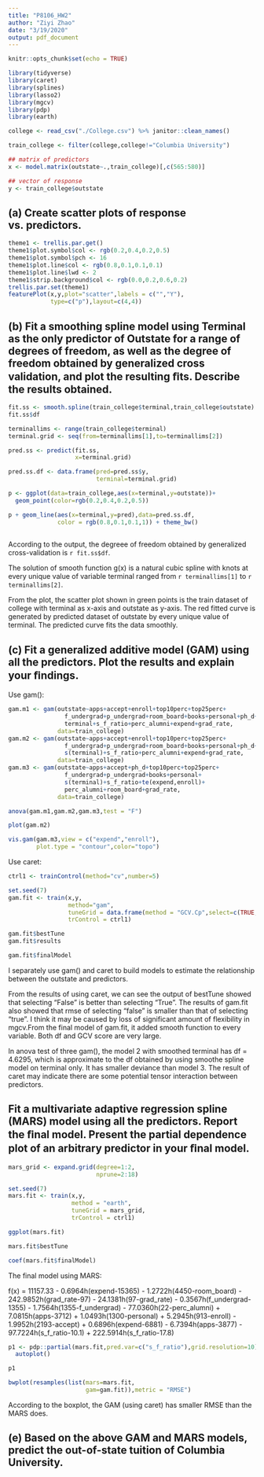 ```yaml
---
title: "P8106_HW2"
author: "Ziyi Zhao"
date: "3/19/2020"
output: pdf_document
---
```


```r
knitr::opts_chunk$set(echo = TRUE)

library(tidyverse)
library(caret)
library(splines)
library(lasso2)
library(mgcv)
library(pdp)
library(earth)

```



```r
college <- read_csv("./College.csv") %>% janitor::clean_names()

train_college <- filter(college,college!="Columbia University")

## matrix of predictors 
x <- model.matrix(outstate~.,train_college)[,c(565:580)]

## vector of response
y <- train_college$outstate

```


## (a) Create scatter plots of response vs. predictors.

```r
theme1 <- trellis.par.get()
theme1$plot.symbol$col <- rgb(0.2,0.4,0.2,0.5)
theme1$plot.symbol$pch <- 16
theme1$plot.line$col <- rgb(0.8,0.1,0.1,0.1)
theme1$plot.line$lwd <- 2
theme1$strip.background$col <- rgb(0.0,0.2,0.6,0.2)
trellis.par.set(theme1)
featurePlot(x,y,plot="scatter",labels = c("","Y"),
            type=c("p"),layout=c(4,4))

```


## (b) Fit a smoothing spline model using Terminal as the only predictor of Outstate for a range of degrees of freedom, as well as the degree of freedom obtained by generalized cross validation, and plot the resulting ﬁts. Describe the results obtained.


```r
fit.ss <- smooth.spline(train_college$terminal,train_college$outstate)
fit.ss$df

terminallims <- range(train_college$terminal)
terminal.grid <- seq(from=terminallims[1],to=terminallims[2])

pred.ss <- predict(fit.ss,
                   x=terminal.grid)

pred.ss.df <- data.frame(pred=pred.ss$y,
                         terminal=terminal.grid)

p <- ggplot(data=train_college,aes(x=terminal,y=outstate))+
  geom_point(color=rgb(0.2,0.4,0.2,0.5))

p + geom_line(aes(x=terminal,y=pred),data=pred.ss.df,
              color = rgb(0.8,0.1,0.1,1)) + theme_bw()
  

```

According to the output, the degreee of freedom obtained by generalized cross-validation is `r fit.ss$df`.

The solution of smooth function g(x) is a natural cubic spline with knots at every unique value of variable terminal ranged from `r terminallims[1]` to `r terminallims[2]`.

From the plot, the scatter plot shown in green points is the train dataset of college with terminal as x-axis and outstate as y-axis. The red fitted curve is generated by predicted dataset of outstate by every unique value of terminal. The predicted curve fits the data smoothly.


## (c) Fit a generalized additive model (GAM) using all the predictors. Plot the results and explain your ﬁndings.

Use gam():

```r
gam.m1 <- gam(outstate~apps+accept+enroll+top10perc+top25perc+
                f_undergrad+p_undergrad+room_board+books+personal+ph_d+
                terminal+s_f_ratio+perc_alumni+expend+grad_rate,
              data=train_college)
gam.m2 <- gam(outstate~apps+accept+enroll+top10perc+top25perc+
                f_undergrad+p_undergrad+room_board+books+personal+ph_d+
                s(terminal)+s_f_ratio+perc_alumni+expend+grad_rate,
              data=train_college)
gam.m3 <- gam(outstate~apps+accept+ph_d+top10perc+top25perc+
                f_undergrad+p_undergrad+books+personal+
                s(terminal)+s_f_ratio+te(expend,enroll)+
                perc_alumni+room_board+grad_rate,
              data=train_college)

anova(gam.m1,gam.m2,gam.m3,test = "F")

plot(gam.m2)

vis.gam(gam.m3,view = c("expend","enroll"),
        plot.type = "contour",color="topo")

```

Use caret:

```r
ctrl1 <- trainControl(method="cv",number=5)

set.seed(7)
gam.fit <- train(x,y,
                 method="gam",
                 tuneGrid = data.frame(method = "GCV.Cp",select=c(TRUE,FALSE)),
                 trControl = ctrl1)

gam.fit$bestTune
gam.fit$results

gam.fit$finalModel

```

I separately use gam() and caret to build models to estimate the relationship between the outstate and predictors.

From the results of using caret, we can see the output of bestTune showed that selecting "False" is better than selecting "True". The results of gam.fit also showed that rmse of selecting "false" is smaller than that of selecting "true". I think it may be caused by loss of significant amount of flexibility in mgcv.From the final model of gam.fit, it added smooth function to every variable. Both df and GCV score are very large.

In anova test of three gam(), the model 2 with smoothed terminal has df = 4.6295, which is approximate to the df obtained by using smoothe spline model on terminal only. It has smaller deviance than model 3. The result of caret may indicate there are some potential tensor interaction between predictors. 


## Fit a multivariate adaptive regression spline (MARS) model using all the predictors. Report the ﬁnal model. Present the partial dependence plot of an arbitrary predictor in your ﬁnal model.


```r
mars_grid <- expand.grid(degree=1:2,
                         nprune=2:18)

set.seed(7)
mars.fit <- train(x,y,
                  method = "earth",
                  tuneGrid = mars_grid,
                  trControl = ctrl1)

ggplot(mars.fit)

mars.fit$bestTune

coef(mars.fit$finalModel)

```

The final model using MARS:

f(x) = 11157.33 - 0.6964h(expend-15365) - 1.2722h(4450-room_board) - 242.9852h(grad_rate-97) - 24.1381h(97-grad_rate) - 0.3567h(f_undergrad-1355) - 1.7564h(1355-f_undergrad) - 77.0360h(22-perc_alumni) + 7.0815h(apps-3712) + 1.0493h(1300-personal) + 5.2945h(913-enroll) - 1.9952h(2193-accept) + 0.6896h(expend-6881) - 6.7394h(apps-3877) - 97.7224h(s_f_ratio-10.1) + 222.5914h(s_f_ratio-17.8)


```r
p1 <- pdp::partial(mars.fit,pred.var=c("s_f_ratio"),grid.resolution=10) %>% 
  autoplot()

p1
```


```r
bwplot(resamples(list(mars=mars.fit,
                      gam=gam.fit)),metric = "RMSE")


```

According to the boxplot, the GAM (using caret) has smaller RMSE than the MARS does. 

## (e) Based on the above GAM and MARS models, predict the out-of-state tuition of Columbia University.



